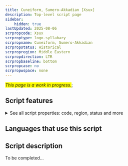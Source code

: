 ```yaml
---
title: Cuneiform, Sumero-Akkadian [Xsux]
description: Top-level script page
sidebar:
    hidden: true
lastUpdated: 2025-08-06
scrpropcode: Xsux
scrproptype: logo-syllabary
scrpropname: Cuneiform, Sumero-Akkadian
scrpropstatus: Historical
scrpropregion: Middle Eastern
scrpropdirection: LTR
scrpropbaseline: bottom
scrpropcase: no
scrpropwspace: none
---
```


<span style='background-color:yellow'>_This page is a work in progress._</span>;


## Script features

<details>
<summary> See all script properties: code, region, status and more</summary>
<ScriptInfo />
</details>

## Languages that use this script

<WsList script='Xsux' wsMax='5' />

## Script description

To be completed...

